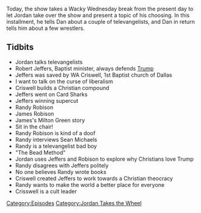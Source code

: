 {{DEFAULTSORT:
    #_EPISODE_0411:Jordan Takes The Wheel 3
}}{{Episode
    | title           = Jordan Takes The Wheel 3
    | caption         = Listen to this episode on [https://knowledgefight.libsyn.com/knowledge-fight-jordan-takes-the-wheel-3 Libsyn] [https://open.spotify.com/episode/4VnJNGpGijz6wBIkw1r4hu Spotify], Read the [[Transcript/411: Jordan Takes The Wheel 3|Unofficial Transcript]]
    | episodeNumber   = 411
    | length          = 01:45:46
    | airDate         = March 25, 2020
    | episodeType     = [[:Category:Jordan Takes the Wheel|Jordan Takes the Wheel]]
    | appearance      = [[Robert Jeffers]], [[WA Criswell]], [[Randy Robison]], [[James Robison]], [[Milton Green]], [[Sean Michaels]]
    | oocDrop         = The pope needs Donald Trump's forgiveness
    | previousEpisode = [[410: March 19-20, 2020]]
    | nextEpisode     = [[412: March 24-25, 2020]]
}}

{{Stub}}

Today, the show takes a Wacky Wednesday break from the present day to let Jordan take over the show and present a topic of his choosing. In this installment, he tells Dan about a couple of televangelists, and Dan in return tells him about a few wrestlers.

==Tidbits==

*Jordan talks televangelists
*Robert Jeffers, Baptist minister, always defends [[Donald Trump|Trump]]
*Jeffers was saved by WA Criswell, 1st Baptist church of Dallas
*I want to talk on the curse of liberalism
*Criswell builds a Christian compound
*Jeffers went on Card Sharks
*Jeffers winning supercut
*Randy Robison
*James Robison
*James's Milton Green story
*Sit in the chair!
*Randy Robison is kind of a doof
*Randy interviews Sean Michaels
*Randy is a televangelist bad boy
*"The Bead Method"
*Jordan uses Jeffers and Robison to explore why Christians love Trump
*Randy disagrees with Jeffers politely
*No one believes Randy wrote books
*Criswell created Jeffers to work towards a Christian theocracy
*Randy wants to make the world a better place for everyone
*Crisswell is a cult leader

[[Category:Episodes]]
[[Category:Jordan Takes the Wheel]]

